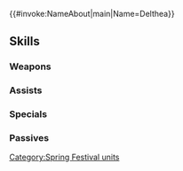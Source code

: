 {{#invoke:NameAbout|main|Name=Delthea}}{{HeroPage Tabs}}
{{Hero Infobox
|Name=Delthea
|Title=Prodigy in Bloom
|WeaponType=Blue Tome
|MoveType=Cavalry
|Origin=Fire Emblem Echoes: Shadows of Valentia
|Gender=Female
|actorEN=Christine Marie Cabanos
|actorJP=鈴木絵理
|artist=みわべさくら
|additionDate=March 7, 2022
|releaseDate=March 8, 2022
|cv1=2
|cv2=300200
|TagID=春祭デューテ
|InternalID=778
|Properties=special,hat
|description=A prodigal mage who wants to run free at Askr's spring festival. Appears in Fire Emblem Echoes: Shadows of Valentia.
}}
{{Stats Page
|Lv1HP=17|Lv1ATK=10|Lv1SPD=10|Lv1DEF=3|Lv1RES=6
|GRHP=45|GRATK=75|GRSPD=70|GRDEF=30|GRRES=50
}}
==Skills==
===Weapons===
{{Weapons Table
|weapon1=Thunder
|weapon1Default=1
|weapon1Unlock=1
|weapon2=Elthunder
|weapon2Default=2
|weapon2Unlock=2
|weapon3=Thoron
|weapon3Default=4
|weapon3Unlock=3
|weapon4=Bright-Shell Egg
|weapon4Default=5
|weapon4Unlock=5
}}
===Assists===
{{Assists Table}}
===Specials===
{{Specials Table
|special1=Night Sky
|special1Default=4
|special1Unlock=3
|special2=Glimmer
|special2Unlock=4
}}
===Passives===
{{Passives Table
|passiveA1=Atk/Spd Catch 1
|passiveA2=Atk/Spd Catch 2
|passiveA3=Atk/Spd Catch 3
|passiveA4=Atk/Spd Catch 4
|passiveA1Unlock=2
|passiveA2Unlock=3
|passiveA3Unlock=4
|passiveA4Unlock=5
|passiveB1=S/R Far Trace 1
|passiveB2=S/R Far Trace 2
|passiveB3=S/R Far Trace 3
|passiveB1Unlock=1
|passiveB2Unlock=2
|passiveB3Unlock=4
|passiveC1=Rouse Atk/Spd 1
|passiveC2=Rouse Atk/Spd 2
|passiveC3=Rouse Atk/Spd 3
|passiveC4=Rouse Atk/Spd 4
|passiveC1Unlock=2
|passiveC2Unlock=3
|passiveC3Unlock=4
|passiveC4Unlock=5
}}
{{Heroes Navbox}}
[[Category:Spring Festival units]]